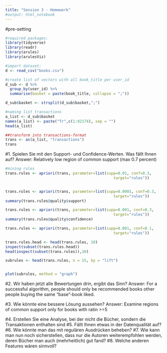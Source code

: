 ```yaml
---
title: "Session 3 - Homework"
#output: html_notebook
---
```


#pre-setting
```r
#required packages:
library(tidyverse)
library(readr)
library(arules)
library(arulesViz)

#import dataset:
d <- read_csv("books.csv")
```


```r
#create list of vectors with all book_title per user_id
d_sub <- d %>% 
  group_by(user_id) %>%
  summarise(basket = paste(book_title, collapse = ";"))

d_sub$basket <- strsplit(d_sub$basket,";")

#naming list transactions
a_list <- d_sub$basket
names(a_list) <- paste("Tr",c(1:92174), sep = "")
head(a_list)
```



```r
##transform into transactions-format
trans <- as(a_list, "transactions")
trans
```


#1. Spielen Sie mit den Support- und Confidence-Werten. Was fällt Ihnen auf?
Answer: Relatively low region of common support (max 0.7 percent)

```r
#mining rules
trans.rules <- apriori(trans, parameter=list(supp=0.01, conf=0.3, 
                                                target="rules"))


trans.rules <- apriori(trans, parameter=list(supp=0.0001, conf=0.3, 
                                                target="rules"))
summary(trans.rules@quality$support)

trans.rules <- apriori(trans, parameter=list(supp=0.001, conf=0.3, 
                                                target="rules"))
summary(trans.rules@quality$confidence)

trans.rules <- apriori(trans, parameter=list(supp=0.001, conf=0.1, 
                                                target="rules"))
```



```r
trans.rules.head <- head(trans.rules, 10)
inspect(subset(trans.rules.head))
head(inspect(subset(trans.rules)),10)
```

```r
subrules <- head(trans.rules, n = 15, by = "lift")


plot(subrules, method = "graph")
```


#2. Wir haben jetzt alle Bewertungen drin, ergibt das Sinn?
Answer: For a successful algorithm, people should only be recommended books other people buying the same "base"-book liked.

#3. Wie könnte eine bessere Lösung aussehen?
Answer: Examine regions of common support only for books with ratin >=5

#4. Erstellen Sie eine Analyse, bei der nicht die Bücher, sondern die Transaktionen enthalten sind
#5. Fällt Ihnen etwas in der Datenqualität auf?
#6. Wie könnte man das mit regulären Ausdrücken beheben?
#7. Wie kann man nun noch sicherstellen, dass nur die Autoren weiterempfohlen werden, deren Bücher man auch (mehrheitlich) gut fand?
#8. Welche anderen Features wären sinnvoll?